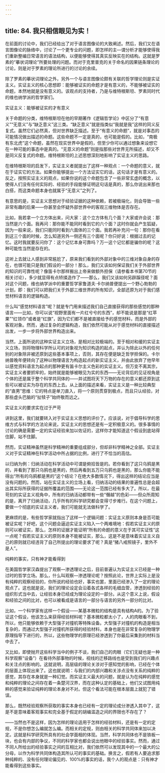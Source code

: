 ```yaml
---
---
---
```

title: 84. 我只相信眼见为实！
---




在前面的讨论中，我们已经给出了对于语言图像论的大致阐述。然后，我们又在语言图像论的脉络中，讨论了一个更专业的问题，即怎样的主—谓分析才能够使得我们重新整编日常语言的语法结构，以便能够使得其真实反映实在的结构。这就是罗素的“摹状词理论”所要处理的问题。而对于克里普克的关于命名的因果链条理论的讨论，则是对于罗素的理论所进行的讨论的余续。

除了罗素的摹状词理论之外，另外一个与语言图像论颇有关联的哲学理论则是实证主义。实证主义的核心思想即：能够被证实的命题才是有意义的，不能够被证实的命题，本然地就是没有意义的。该观点的支持者，乃是与维特根斯坦、罗素同时代的维也纳学派的哲学家们。





实证主义：能够被证实的才有意义


关于命题的分类，维特根斯坦在他的早期著作《逻辑哲学论》中区分了“有意义”“无意义”与“缺乏意义”这三类。“缺乏意义”就是指类似“我就是我”这样的同义反复式。虽然它们必然真，但对世界缺乏描述。至于“有意义的命题”，就是对事态的可能情况做出描述的命题。这些命题不一定是真的，也可能是假的。比如，“南极有东北虎”这个命题，虽然在现实世界中是假的，但至少你可以通过想象来设想它在一种可能的事态中是真的。“无意义的命题”则是指那些对世界无所描述，却又不是同义反复式的命题。维特根斯坦的上述思想深刻地影响了实证主义的思路。

在维特根斯坦的启发下，实证主义者就提出了这样一种观点：一个命题的意义，就在于证实它的方法。如果你能够提出一个方法证实它的话，这句话才是有意义的。反之，按照实证主义的观点，如果你说的这个命题包含了一些非常玄虚的概念，以使得人们没有任何实际的、经验的手段能够证明这句话是真的，那么你说出来那也白搭，而这类命题本身也就属于“无意义”之列了。

有意思的是，实证主义思想对于经验证据的这种依赖，若被极端化，则会导致一些非常有趣的后果——你甚至会怀疑外部世界中的客观三维物体是否存在。

比如，我若拿一个立方体出来，问大家：这个立方体有几个面？大家或许会说：那当然是六个面。我再问：那你能不能同时看到它的六个面？这时你就会产生狐疑，因为一般来说，我们只能同时看到六面体的三个面。我若再补充问一句：那你在看到这三个面的时候，怎么知道另外一侧还有三个面呢？你只好说：根据过去的记忆。这时我就要反问你了：这个记忆本身可靠吗？万一这个记忆都是骗你的呢？这种可能性当然是存在的。

这听上去就让人感到非常尴尬了，原来我们看到的外部对象中的三维对象自身的存在，也很可能只是我们假设的一部分！那么，我们又该如何保证我们关于外部世界的知识的可靠性呢？像笛卡尔那样搬出上帝来做额外担保（请参看本书第70节的相关讨论），多少就显得有点矫揉造作了——那么，我们又该如何另辟蹊径呢？面对这个问题，维也纳学派中的重要哲学家鲁道夫·卡尔纳普便提出一个野心勃勃的计划，即：我们可以把我们关于外部三维世界的所有知识，全部还原为对于我们感觉材料语言的逻辑构造。

什么叫“感觉材料语言”呢？就是专门用来描述我们自己直接获得的那些感觉的那种语言——比如，你可以说“视野里面有一片红兮兮的东西”，却不能说是那是“红苹果”“红领巾”或者是“红旗”，因为它们都不是被直接给予的感觉材料，而是外部的客观对象。然而，通过复杂的逻辑构造，我们依然可能从对于感觉材料的直接描述出发，一步一步将外部世界构造出来。

当然，上面所说的这种实证主义立场，是相对比较极端的。至于相对和缓的实证主义立场，则将物理科学所认可的对象视为知识构造的起点，并认为除此以外的任何别的对象除非被还原到这些基本事项上，否则，其存在便是缺乏哲学担保的。卡尔纳普晚年便转向了这种以物理语言为构造起点的新实证主义，并由此放弃了他早年以感觉资料语言为起点的那种更有笛卡尔主义色彩的实证主义。但万变不离其宗，实证主义者要抓牢的，始终就是能够被眼见为实的东西——无论背后的见证视角是个体的还是属于整个科学共同体的——并试图将天下万物的存在的意义都还原到这些可以被证实为存在的东西上去。从上面的描述来看，实证主义是一种比较典型的“直男”思维：它的特点是单刀直入，将一个原则贯穿到极点，而且只认经验，对那些虚头巴脑的“扯犊子”始终敬而远之。





实证主义的要求实在过于严苛


讲到这里，我们就要转入对于实证主义思想的评价了。应该说，对于倡导科学的思维方式与科学的方法论来说，实证主义的思想还是有一定积极意义的。很多事情的讨论的确是需要一定的实证经验来加以佐证的，这样你才能知道这个假设到底站得住脚，站不住脚。

然而，实证精神虽然是科学精神的重要组成部分，但却非科学精神之全部。实证主义对于实证精神在科学活动中所占据的比例，进行了不恰当的高估。

以归纳为例：归纳活动在科学活动中可谓是俯拾皆是的。若你看到了这只乌鸦是黑的，并看到了那只乌鸦也是黑的，然后再看到五万只乌鸦也是黑的，那么你能不能得出“所有的乌鸦都是黑的”这个结论？在绝大多数情况下，得出这样的结论应当是没有问题的。然而，站在实证主义的立场上看，归纳活动的结果的普遍性总是会超出其实际所获得的证据所覆盖的范围——无论这一范围已经有多大了。所以，在最苛刻的实证主义视角中，所有的归纳活动都带有一些“僭越”的色彩——但众所周知的是，离开了归纳活动，几乎所有的科学研究都会变得寸步难行。在这个问题上，要做一个彻底的实证主义者，我们可能就无法做科学了。

更麻烦的是，有些哲学家就指出了这样一个逻辑问题：实证主义原则本身是否可能被证实呢？好吧，这个问题会逼迫实证主义陷入一个两难境地：假若实证主义的原则可以被证实，那么，怎样的证据才能证明“所有的命题的意义在于其可实证性”这一点呢？假若实证主义的原则本身不能被证实，那么，这是不是意味着实证主义自己的原则就已经违背了自己所提出的理论要求了呢？真是“猪八戒照镜子，里外不是人”。





纯粹的事实，只有神才能看得到


在美国哲学家汉森提出了观察—渗透理论之后，目前普遍认为实证主义已经是一种过时的哲学立场。那么，什么叫观察—渗透理论呢？按照此论，世界上实际上是没有纯粹的观察经验的，你所说的经验也好，事实也罢，里面已经渗入了一定的理论观点了。这也就是说，我们的理论设定会沿着各式各样的毛细血管，渗透到经验的组织形式当中去，让经验本身已经成为理论设定的一部分。从这个意义上说，假设和经验之间的比对，也可以被看成是语言的一部分与语言的另外一部分的比对。

比如，一个科学家有这样一个假设——某基本微粒的结构是具有结构A的。为了验证这个假设，他该怎么来获得经验材料呢？基本微粒都太小了，人的肉眼看不到，所以，他只能够依赖于大型强子对撞机等特殊设备。大型强子对撞机的构造是相当复杂的，而通过大型强子对撞机所获得的经验材料，本身也是在非常复杂的物理学原理指导下进行的，所以，这些物理学的原理已经渗透到了你最后采集到的材料当中去了。

又比如，即使抛开这些科学当中的例子不谈，我们自己的肉眼（它们无疑也是一种科学观察“设备”）在看待外部事物的时候，视线的迁移路线也是受到我们的兴趣点和关注点的影响的。这就说明，高层级的理论关涉对于感知觉的影响，已经在个体的层面上体现出来了。这也就说明：与我们的内部兴趣和关涉点没有关系的纯粹的感觉，其存在本身就是一种幻觉。而实证主义最大的问题，就是认为在纯粹的感觉和纯粹的理论之间存在着一条楚河汉界，而在这种认定的基础上，他们又试图用纯粹的感觉来验证纯粹的理论本身对不对。但这个看法可能在根本层面上就犯了错误。

那么，既然经验观察所获取的事实本身也已经有一定的理论成分渗透入其中了，这是不是意味着客观事实和完全基于假定的胡编滥造之间的界限也不存在了？

——当然也不是这样，因为怎样的理论适用于怎样的经验材料，还是有一定的定规，不是你想怎么编就怎么编。而相关的定规，则由相关的科学共同体来加以决定。这就是科学研究所具有的社会学面相的体现。当然，科学共同体也不是铁板一块，也会有内部的争议，不同的科学家也都会说出他眼中的经验事实。然而，通过不同人所给出的经验事实之间的互相比对，我们依然可以发现其中的一个最大的公分母，以作为科学共同体构造其所认可的事实的基础。换言之，假若有人要追求那种纯粹的、没有任何理论偏见的、100%的事实的话，我个人的观点是：只有神才能看得到这些事实。